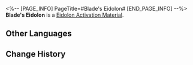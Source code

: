 <%-- [PAGE_INFO]
PageTitle=#Blade's Eidolon#
[END_PAGE_INFO] --%>
{{Item Infobox
|id          = 11205
|image       = Item Blade's Eidolon.png
|type        = Eidolon Activation Material
|invCategory = 
|rarity      = 5
|effect      = Material for raising Blade's Eidolon Level.
|description = 
}}
'''Blade's Eidolon''' is a [[Eidolon Activation Material]].

==Other Languages==
{{Other Languages
|en   = Blade's Eidolon
|zhs  = 【刃】的星魂
|zht  = 【刃】的星魂
|ja   = 「刃」の星魂
|ko   = [블레이드]의 성혼
|es   = Eidolon de Blade
|fr   = Eidolon de Blade
|ru   = Эйдолон Блэйда
|th   = Eidolon ของ Blade
|vi   = Tinh Hồn Của Blade
|de   = Blades Eidolon
|id   = Blade's Eidolon
|pt   = Eidolon de Blade
}}

==Change History==
{{Change History|1.2}}